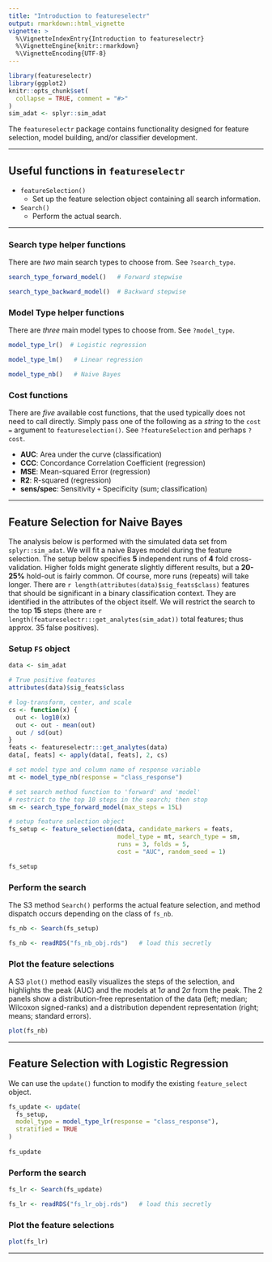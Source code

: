 ```yaml
---
title: "Introduction to featureselectr"
output: rmarkdown::html_vignette
vignette: >
  %\VignetteIndexEntry{Introduction to featureselectr}
  %\VignetteEngine{knitr::rmarkdown}
  %\VignetteEncoding{UTF-8}
---
```


```r
library(featureselectr)
library(ggplot2)
knitr::opts_chunk$set(
  collapse = TRUE, comment = "#>"
)
sim_adat <- splyr::sim_adat
```


The `featureselectr` package contains functionality designed for feature 
selection, model building, and/or classifier development.


--------------


## Useful functions in `featureselectr`

* `featureSelection()`
  + Set up the feature selection object containing all search information.
* `Search()`
  + Perform the actual search.


----------------------


### Search type helper functions
There are _two_ main search types to choose from. See `?search_type`.

```r
search_type_forward_model()   # Forward stepwise

search_type_backward_model()  # Backward stepwise
```

### Model Type helper functions

There are _three_ main model types to choose from. See `?model_type`.

```r
model_type_lr()  # Logistic regression

model_type_lm()   # Linear regression

model_type_nb()   # Naive Bayes
```

### Cost functions

There are _five_ available cost functions, that the used typically does not
need to call directly. Simply pass one of the following as a _string_ to 
the `cost =` argument to `featureselection()`.
See `?featureSelection` and perhaps `?cost`.

* **AUC**: Area under the curve (classification)
* **CCC**: Concordance Correlation Coefficient (regression)
* **MSE**: Mean-squared Error (regression)
* **R2**: R-squared (regression)
* **sens/spec**: Sensitivity `+` Specificity (sum; classification)



-----------------


## Feature Selection for Naive Bayes

The analysis below is performed with the simulated data set from
`splyr::sim_adat`. We will fit a naive Bayes model during the
feature selection. The setup below specifies **5** independent runs 
of **4** fold cross-validation.
Higher folds might generate slightly different results, but a **20-25%**
hold-out is fairly common. Of course, more runs (repeats) will take longer.
There are `r length(attributes(data)$sig_feats$class)` features that should 
be significant in a binary classification context. They are identified in 
the attributes of the object itself. We will restrict the search to the 
top **15** steps (there are
`r length(featureselectr:::get_analytes(sim_adat))`
total features; thus approx. 35 false positives).

### Setup `FS` object

```r
data <- sim_adat

# True positive features
attributes(data)$sig_feats$class

# log-transform, center, and scale
cs <- function(x) {
  out <- log10(x)
  out <- out - mean(out)
  out / sd(out)
}
feats <- featureselectr:::get_analytes(data)
data[, feats] <- apply(data[, feats], 2, cs)

# set model type and column name of response variable
mt <- model_type_nb(response = "class_response")

# set search method function to 'forward' and 'model'
# restrict to the top 10 steps in the search; then stop
sm <- search_type_forward_model(max_steps = 15L)

# setup feature selection object
fs_setup <- feature_selection(data, candidate_markers = feats,
                              model_type = mt, search_type = sm,
                              runs = 3, folds = 5,
                              cost = "AUC", random_seed = 1)

fs_setup
```

### Perform the search

The S3 method `Search()` performs the actual feature selection,
and method dispatch occurs depending on the class of `fs_nb`.

```r
fs_nb <- Search(fs_setup)
```

```r
fs_nb <- readRDS("fs_nb_obj.rds")   # load this secretly
```

### Plot the feature selections

A S3 `plot()` method easily visualizes the steps of the selection,
and highlights the peak (AUC) and the models at
1$\sigma$ and 2$\sigma$ from the peak.
The 2 panels show a distribution-free representation of the data 
(left; median; Wilcoxon signed-ranks) and a distribution dependent
representation (right; means; standard errors).

```r
plot(fs_nb)
```


---------------


## Feature Selection with Logistic Regression

We can use the `update()` function to modify the existing `feature_select`
object.

```r
fs_update <- update(
  fs_setup,
  model_type = model_type_lr(response = "class_response"),
  stratified = TRUE
)
                    
fs_update
```

### Perform the search

```r
fs_lr <- Search(fs_update)
```

```r
fs_lr <- readRDS("fs_lr_obj.rds")   # load this secretly
```

### Plot the feature selections

```r
plot(fs_lr)
```

---------------
